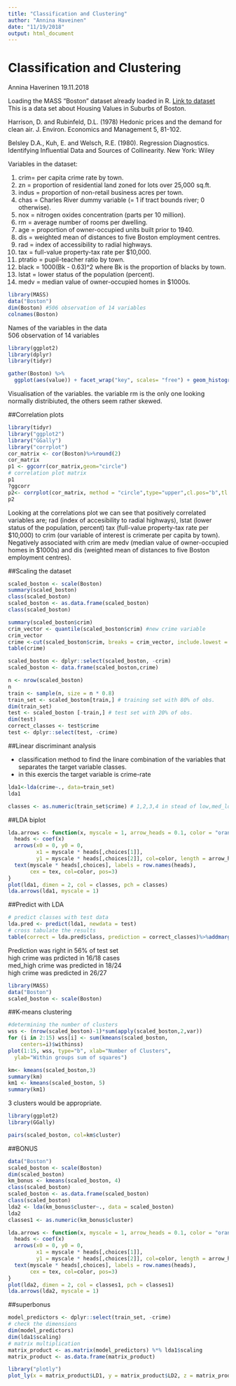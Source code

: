 ```yaml
---
title: "Classification and Clustering"
author: "Annina Haveinen"
date: "11/19/2018"
output: html_document
---
```


# Classification and Clustering
Annina Haverinen
19.11.2018


Loading the MASS "Boston" dataset already loaded in R.
[Link to dataset](https://stat.ethz.ch/R-manual/R-devel/library/MASS/html/Boston.html)  
This is a data set about Housing Values in Suburbs of Boston.

Harrison, D. and Rubinfeld, D.L. (1978) Hedonic prices and the demand for clean air. J. Environ. Economics and Management 5, 81-102.

Belsley D.A., Kuh, E. and Welsch, R.E. (1980). Regression Diagnostics. Identifying Influential Data and Sources of Collinearity. New York: Wiley

Variables in the dataset:

1. crim= per capita crime rate by town.   
2. zn = proportion of residential land zoned for lots over 25,000 sq.ft.  
3. indus = proportion of non-retail business acres per town.  
4. chas = Charles River dummy variable (= 1 if tract bounds river; 0 otherwise).  
5. nox = nitrogen oxides concentration (parts per 10 million).  
6. rm = average number of rooms per dwelling.  
7. age = proportion of owner-occupied units built prior to 1940.
8. dis = weighted mean of distances to five Boston employment centres.  
9. rad = index of accessibility to radial highways.  
10. tax = full-value property-tax rate per $10,000.  
11. ptratio = pupil-teacher ratio by town.  
12. black = 1000(Bk - 0.63)^2 where Bk is the proportion of blacks by town.  
13. lstat = lower status of the population (percent).  
14. medv = median value of owner-occupied homes in $1000s.  
```r
library(MASS) 
data("Boston")
dim(Boston) #506 observation of 14 variables
colnames(Boston)
```
Names of the variables in the data  
506 observation of 14 variables
```r
library(ggplot2)
library(dplyr)
library(tidyr)
```

```r
gather(Boston) %>% 
  ggplot(aes(value)) + facet_wrap("key", scales= "free") + geom_histogram()
```
Visualisation of the variables. 
the variable rm is the only one looking normally distribiuted, the others seem rather skewed. 

##Correlation plots
```r
library(tidyr)
library("ggplot2")
library("GGally")
library("corrplot")
cor_matrix <- cor(Boston)%>%round(2)
cor_matrix
p1 <- ggcorr(cor_matrix,geom="circle")
# correlation plot matrix 
p1
?ggcorr
p2<- corrplot(cor_matrix, method = "circle",type="upper",cl.pos="b",tl.pos="d",tl.cex = 0.6)
p2
```
Looking at the correlations plot we can see that positively correlated variables are; rad (index of accesibility to radial highways), lstat (lower status of the population, percent) tax (full-value property-tax rate per $10,000) to crim (our variable of interest is crimerate per capita by town). Negatively associated with crim are medv (median value of owner-occupied homes in  $1000s) and dis (weighted mean of distances to five Boston employment centres).

##Scaling the dataset 
```r
scaled_boston <- scale(Boston)
summary(scaled_boston)
class(scaled_boston)
scaled_boston <- as.data.frame(scaled_boston)
class(scaled_boston)
```
```r
summary(scaled_boston$crim)
crim_vector <- quantile(scaled_boston$crim) #new crime variable
crim_vector
crime <-cut(scaled_boston$crim, breaks = crim_vector, include.lowest = TRUE, labels = c("low", "med_low", "med_high", "high"))
table(crime)
```
```r
scaled_boston <- dplyr::select(scaled_boston, -crim)
scaled_boston <- data.frame(scaled_boston,crime)
```

```r
n <- nrow(scaled_boston)
n
train <- sample(n, size = n * 0.8)
train_set <- scaled_boston[train,] # training set with 80% of obs.
dim(train_set)
test <- scaled_boston [-train,] # test set with 20% of obs.
dim(test)
correct_classes <- test$crime
test <- dplyr::select(test, -crime)
```
##Linear discriminant analysis

- classification method to find the linare combination of the variables that separates the target variable classes. 
- in this exercis the target variable is crime-rate

```r
lda1<-lda(crime~., data=train_set)
lda1
```

```r
classes <- as.numeric(train_set$crime) # 1,2,3,4 in stead of low,med_low,med_high, high
```
##LDA biplot
```r
lda.arrows <- function(x, myscale = 1, arrow_heads = 0.1, color = "orange", tex = 0.75, choices = c(1,2)){
  heads <- coef(x)
  arrows(x0 = 0, y0 = 0, 
         x1 = myscale * heads[,choices[1]], 
         y1 = myscale * heads[,choices[2]], col=color, length = arrow_heads)
  text(myscale * heads[,choices], labels = row.names(heads), 
       cex = tex, col=color, pos=3)
}
plot(lda1, dimen = 2, col = classes, pch = classes)
lda.arrows(lda1, myscale = 1)
```
##Predict with LDA
```r
# predict classes with test data
lda.pred <- predict(lda1, newdata = test)
# cross tabulate the results
table(correct = lda.pred$class, prediction = correct_classes)%>%addmargins()
```
 Prediction was right in 56% of test set  
 high crime was prdicted in 16/18 cases  
 med_high crime was predicted in 18/24  
 high crime was predicted in 26/27  
 
```r
library(MASS)
data("Boston")
scaled_boston <- scale(Boston)
```

##K-means clustering
```r
#determining the number of clusters
wss <- (nrow(scaled_boston)-1)*sum(apply(scaled_boston,2,var))
for (i in 2:15) wss[i] <- sum(kmeans(scaled_boston, 
  	centers=i)$withinss)
plot(1:15, wss, type="b", xlab="Number of Clusters",
  ylab="Within groups sum of squares")

km<- kmeans(scaled_boston,3)
summary(km)
km1 <- kmeans(scaled_boston, 5)
summary(km1)
```

3 clusters would be appropriate. 

```r
library(ggplot2)
library(GGally)
```

```r
pairs(scaled_boston, col=km$cluster)
````

##BONUS

```r
data("Boston")
scaled_boston <- scale(Boston)
dim(scaled_boston)
km_bonus <- kmeans(scaled_boston, 4)
class(scaled_boston)
scaled_boston <- as.data.frame(scaled_boston)
class(scaled_boston)
lda2 <- lda(km_bonus$cluster~., data = scaled_boston)
lda2
classes1 <- as.numeric(km_bonus$cluster)
```

```r
lda.arrows <- function(x, myscale = 1, arrow_heads = 0.1, color = "orange", tex = 0.75, choices = c(1,2)){
  heads <- coef(x)
  arrows(x0 = 0, y0 = 0, 
         x1 = myscale * heads[,choices[1]], 
         y1 = myscale * heads[,choices[2]], col=color, length = arrow_heads)
  text(myscale * heads[,choices], labels = row.names(heads), 
       cex = tex, col=color, pos=3)
}
plot(lda2, dimen = 2, col = classes1, pch = classes1)
lda.arrows(lda2, myscale = 1)
```
##superbonus
```r
model_predictors <- dplyr::select(train_set, -crime)
# check the dimensions
dim(model_predictors)
dim(lda1$scaling)
# matrix multiplication
matrix_product <- as.matrix(model_predictors) %*% lda1$scaling
matrix_product <- as.data.frame(matrix_product)
```
```r
library("plotly")
plot_ly(x = matrix_product$LD1, y = matrix_product$LD2, z = matrix_product$LD3, type= 'scatter3d', mode='markers', color = train_set$crime)
```


